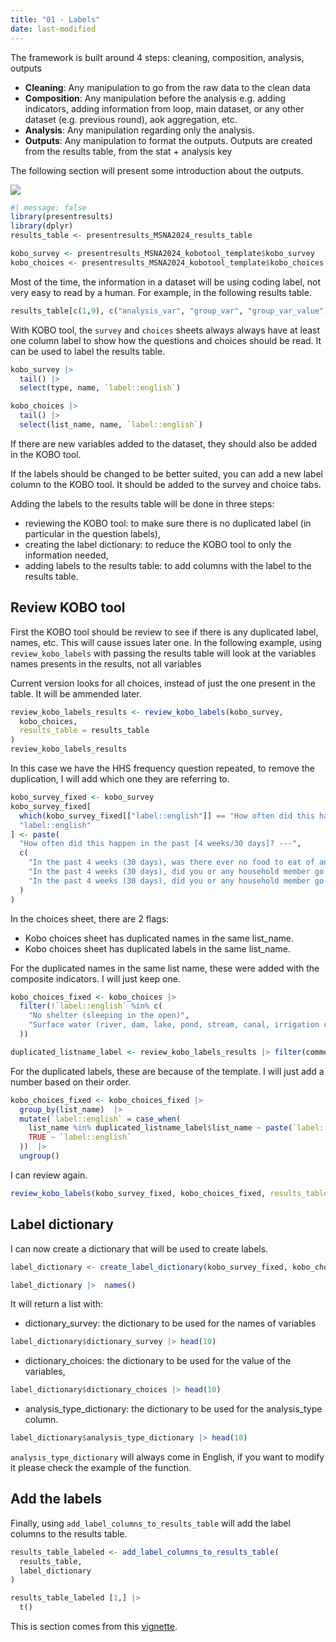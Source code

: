 ```yaml
---
title: "01 - Labels"
date: last-modified
---
```


The framework is built around 4 steps: cleaning, composition, analysis, outputs

-   **Cleaning**: Any manipulation to go from the raw data to the clean data
-   **Composition**: Any manipulation before the analysis e.g. adding indicators, adding information from loop, main dataset, or any other dataset (e.g. previous round), aok aggregation, etc.
-   **Analysis**: Any manipulation regarding only the analysis. 
-   **Outputs**: Any manipulation to format the outputs. Outputs are created from the results table, from the stat + analysis key

The following section will present some introduction about the outputs.

![](../config/images/step - outputs.png)

```r
#| message: false
library(presentresults)
library(dplyr)
results_table <- presentresults_MSNA2024_results_table

kobo_survey <- presentresults_MSNA2024_kobotool_template$kobo_survey
kobo_choices <- presentresults_MSNA2024_kobotool_template$kobo_choices
```
Most of the time, the information in a dataset will be using coding label, not very easy to read by a human. For example, in the following results table.

```r
results_table[c(1,9), c("analysis_var", "group_var", "group_var_value")]

```
With KOBO tool, the `survey` and `choices` sheets always always have at least one column label to show how the questions and choices should be read. It can be used to label the results table.
```r
kobo_survey |>
  tail() |>
  select(type, name, `label::english`)
```

```r
kobo_choices |>
  tail() |>
  select(list_name, name, `label::english`)
```

::: {.callout-note .column-margin}
If there are new variables added to the dataset, they should also be added in the KOBO tool.
:::

::: {.callout-note .column-margin}
If the labels should be changed to be better suited, you can add a new label column to the KOBO tool. It should be added to the survey and choice tabs.
:::

Adding the labels to the results table will be done in three steps:

- reviewing the KOBO tool: to make sure there is no duplicated label (in particular in the question labels),
- creating the label dictionary: to reduce the KOBO tool to only the information needed,
- adding labels to the results table: to add columns with the label to the results table.

## Review KOBO tool

First the KOBO tool should be review to see if there is any duplicated label, names, etc. This will cause issues later one. In the following example, using `review_kobo_labels` with passing the results table will look at the variables names presents in the results, not all variables

::: {.callout-note .column-margin}
Current version looks for all choices, instead of just the one present in the table. It will be ammended later.
:::

```r
review_kobo_labels_results <- review_kobo_labels(kobo_survey,
  kobo_choices,
  results_table = results_table
)
review_kobo_labels_results
```

In this case we have the HHS frequency question repeated, to remove the duplication, I will add which one they are referring to.

```r
kobo_survey_fixed <- kobo_survey
kobo_survey_fixed[
  which(kobo_survey_fixed[["label::english"]] == "How often did this happen in the past [4 weeks/30 days]?"),
  "label::english"
] <- paste(
  "How often did this happen in the past [4 weeks/30 days]? ---",
  c(
    "In the past 4 weeks (30 days), was there ever no food to eat of any kind in your house because of lack of resources to get food?",
    "In the past 4 weeks (30 days), did you or any household member go to sleep at night hungry because there was not enough food?",
    "In the past 4 weeks (30 days), did you or any household member go a whole day or night without eating anything at all because there was not enough food?"
  )
)
```


In the choices sheet, there are 2 flags:

- Kobo choices sheet has duplicated names in the same list_name.	
- Kobo choices sheet has duplicated labels in the same list_name.	

For the duplicated names in the same list name, these were added with the composite indicators. I will just keep one.
```r
kobo_choices_fixed <- kobo_choices |>
  filter(!`label::english` %in% c(
    "No shelter (sleeping in the open)",
    "Surface water (river, dam, lake, pond, stream, canal, irrigation channel)"
  ))

duplicated_listname_label <- review_kobo_labels_results |> filter(comments == "Kobo choices sheet has duplicated labels in the same list_name.")
```

For the duplicated labels, these are because of the template. I will just add a number based on their order.
```r
kobo_choices_fixed <- kobo_choices_fixed |>
  group_by(list_name)  |> 
  mutate(`label::english` = case_when(
    list_name %in% duplicated_listname_label$list_name ~ paste(`label::english`, row_number()),
    TRUE ~ `label::english`
  ))  |> 
  ungroup()
```

I can review again.
```r
review_kobo_labels(kobo_survey_fixed, kobo_choices_fixed, results_table = results_table)
```

## Label dictionary

I can now create a dictionary that will be used to create labels.
```r
label_dictionary <- create_label_dictionary(kobo_survey_fixed, kobo_choices_fixed, results_table = results_table)

label_dictionary |>  names()
```
It will return a list with:

- dictionary_survey: the dictionary to be used for the names of variables
```r
label_dictionary$dictionary_survey |> head(10)
```
- dictionary_choices: the dictionary to be used for the value of the variables,



```r
label_dictionary$dictionary_choices |> head(10)

```
- analysis_type_dictionary: the dictionary to be used for the analysis_type column.

```r
label_dictionary$analysis_type_dictionary |> head(10)

```

::: {.callout-note .column-margin}
`analysis_type_dictionary` will always come in English, if you want to modify it please check the example of the function.
:::

## Add the labels

Finally, using `add_label_columns_to_results_table` will add the label columns to the results table.
```r
results_table_labeled <- add_label_columns_to_results_table(
  results_table,
  label_dictionary
)

results_table_labeled [1,] |> 
  t()
```


This is section comes from this [vignette](https://impact-initiatives.github.io/presentresults/articles/add-label-to-results-table.html). 
